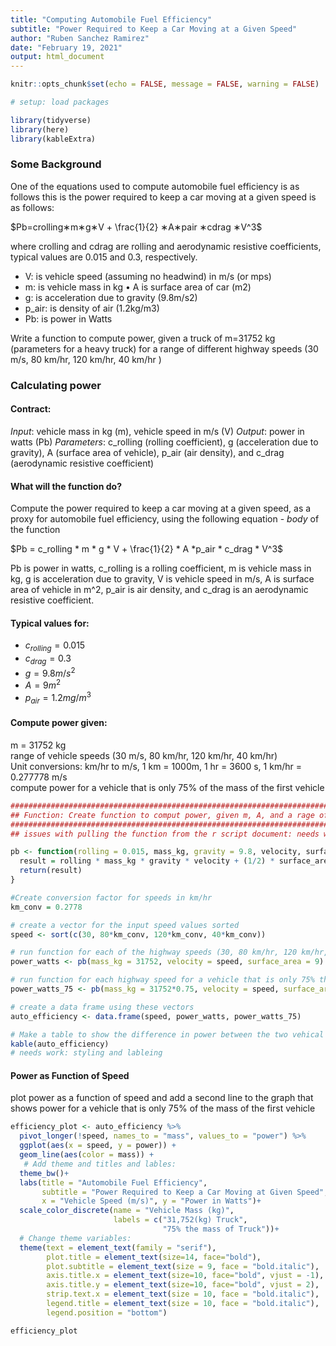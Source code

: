 ```yaml
---
title: "Computing Automobile Fuel Efficiency"
subtitle: "Power Required to Keep a Car Moving at a Given Speed"
author: "Ruben Sanchez Ramirez"
date: "February 19, 2021"
output: html_document
---
```


```r

knitr::opts_chunk$set(echo = FALSE, message = FALSE, warning = FALSE)

```

```r

# setup: load packages

library(tidyverse)
library(here)
library(kableExtra)

```

### **Some Background**

One of the equations used to compute automobile fuel efficiency is as follows this is the power required to keep a car moving at a given speed is as follows:

$Pb=crolling∗m∗g∗V + \frac{1}{2} ∗A∗pair ∗cdrag ∗V^3$

where crolling and cdrag are rolling and aerodynamic resistive coefficients, typical values are 0.015 and 0.3,
respectively.

* V: is vehicle speed (assuming no headwind) in m/s (or mps) 
* m: is vehicle mass in kg • A is surface area of car (m2)
* g: is acceleration due to gravity (9.8m/s2)
* p_air: is density of air (1.2kg/m3)
* Pb: is power in Watts

Write a function to compute power, given a truck of m=31752 kg (parameters for a heavy truck) for a range of different highway speeds (30 m/s, 80 km/hr, 120 km/hr, 40 km/hr )

### **Calculating power**
#### Contract:

*Input*: vehicle mass in kg (m), vehicle speed in m/s (V)
*Output*: power in watts (Pb)
*Parameters*: c_rolling (rolling coefficient), g (acceleration due to gravity), A (surface area of vehicle), p_air (air density), and c_drag (aerodynamic resistive coefficient)

#### What will the function do?

Compute the power required to keep a car moving at a given speed, as a proxy for automobile fuel efficiency, using the following equation - *body* of the function

$Pb = c_rolling * m * g * V + \frac{1}{2} * A *p_air * c_drag * V^3$

Pb is power in watts, c_rolling is a rolling coefficient, m is vehicle mass in kg, g is acceleration due to gravity, V is vehicle speed in m/s, A is surface area of vehicle in m^2, p_air is air density, and c_drag is an aerodynamic resistive coefficient. 

#### Typical values for:

* $c_{rolling} = 0.015$
* $c_{drag} = 0.3$
* $g = 9.8m/s^2$
* $A = 9m^2$
* $p_{air} = 1.2mg/m^3$

#### Compute power given:

m = 31752 kg <br/>
range of vehicle speeds (30 m/s, 80 km/hr, 120 km/hr, 40 km/hr)<br/>
Unit conversions: km/hr to m/s, 1 km = 1000m, 1 hr = 3600 s, 1 km/hr = 0.277778 m/s <br/>
compute power for a vehicle that is only 75% of the mass of the first vehicle

```r

################################################################################
## Function: Create function to comput power, given m, A, and a rage of different highway speeds.
################################################################################
## issues with pulling the function from the r script document: needs work

pb <- function(rolling = 0.015, mass_kg, gravity = 9.8, velocity, surface_area, air_density = 1.2, drag = 0.3){
  result = rolling * mass_kg * gravity * velocity + (1/2) * surface_area* air_density * drag * (velocity)^3
  return(result)
}

```


```r

#Create conversion factor for speeds in km/hr
km_conv = 0.2778

# create a vector for the input speed values sorted
speed <- sort(c(30, 80*km_conv, 120*km_conv, 40*km_conv))

# run function for each of the highway speeds (30, 80 km/hr, 120 km/hr, 40 km/hr) previously sorted
power_watts <- pb(mass_kg = 31752, velocity = speed, surface_area = 9)

# run function for each highway speed for a vehicle that is only 75% the mass of the first vehicle
power_watts_75 <- pb(mass_kg = 31752*0.75, velocity = speed, surface_area = 9)

# create a data frame using these vectors
auto_efficiency <- data.frame(speed, power_watts, power_watts_75)

```

```r

# Make a table to show the difference in power between the two vehical sizes
kable(auto_efficiency)
# needs work: styling and lableing


```


#### Power as Function of Speed

plot power as a function of speed and add a second line to the graph that shows power for a vehicle that is only 75% of the mass of the first vehicle

```r

efficiency_plot <- auto_efficiency %>% 
  pivot_longer(!speed, names_to = "mass", values_to = "power") %>% 
  ggplot(aes(x = speed, y = power)) +
  geom_line(aes(color = mass)) +
   # Add theme and titles and lables:
  theme_bw()+
  labs(title = "Automobile Fuel Efficiency",
       subtitle = "Power Required to Keep a Car Moving at Given Speed",
       x = "Vehicle Speed (m/s)", y = "Power in Watts")+
  scale_color_discrete(name = "Vehicle Mass (kg)",
                       labels = c("31,752(kg) Truck",
                                  "75% the mass of Truck"))+
  # Change theme variables:
  theme(text = element_text(family = "serif"),
        plot.title = element_text(size=14, face="bold"),
        plot.subtitle = element_text(size = 9, face = "bold.italic"),
        axis.title.x = element_text(size=10, face="bold", vjust = -1),
        axis.title.y = element_text(size=10, face="bold", vjust = 2),
        strip.text.x = element_text(size = 10, face = "bold.italic"),
        legend.title = element_text(size = 10, face = "bold.italic"),
        legend.position = "bottom")

efficiency_plot

```

